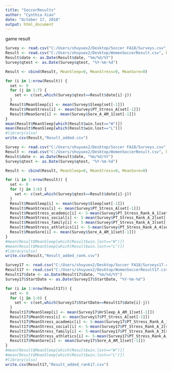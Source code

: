 ---
title: "SoccerResults"
author: "Cynthia Xiao"
date: "October 17, 2018"
output: html_document
---
game result 
```{r data}

Survey <- read.csv("C:/Users/shuyuex2/Desktop/Soccer FA18/Surveys.csv", header = T)
Result <- read.csv("C:/Users/shuyuex2/Desktop/WomenSoccerResult.csv", header = T)
Result$date <- as.Date(Result$date, "%m/%d/%Y")
Survey$qtest <- as.Date(Survey$qtest, "%Y-%m-%d")

Result <- cbind(Result, MeanSleep=0, MeanStress=0, MeanSore=0)

for (i in 1:nrow(Result)) {
  set <- 0
  for (j in 1:7) {
    set <- c(set,which(Survey$qtest==Result$date[i]-j))
  }
  Result$MeanSleep[i] <- mean(Survey$Sleep[set[-1]])
  Result$MeanStress[i] <- mean(Survey$PT_Stress_A[set[-1]])
  Result$MeanSore[i] <- mean(Survey$Sore_A_AM_1[set[-1]])
}
mean(Result$MeanSleep[which(Result$win.lost=="W")])
mean(Result$MeanSleep[which(Result$win.lost=="L")])
#library(xlsx)
write.csv(Result,"Result_added.csv")

```


```{r stress rank}
Survey <- read.csv("C:/Users/shuyuex2/Desktop/Soccer FA18/Surveys.csv", header = T)
Result <- read.csv("C:/Users/shuyuex2/Desktop/WomenSoccerResult.csv", header = T)
Result$date <- as.Date(Result$date, "%m/%d/%Y")
Survey$qtest <- as.Date(Survey$qtest, "%Y-%m-%d")

Result <- cbind(Result, MeanSleep=0, MeanStress=0, MeanSore=0)

for (i in 1:nrow(Result)) {
  set <- 0
  for (j in 1:6) {
    set <- c(set,which(Survey$qtest==Result$date[i]-j))
  }
  Result$MeanSleep[i] <- mean(Survey$Sleep[set[-1]])
  Result$MeanStress[i] <- mean(Survey$PT_Stress_A[set[-1]])
  Result$MeanStress_academic[i] <- 5-mean(Survey$PT_Stress_Rank_A_1[set[-1]])
  Result$MeanStress_social[i] <- 5-mean(Survey$PT_Stress_Rank_A_2[set[-1]])
  Result$MeanStress_family[i] <- 5-mean(Survey$PT_Stress_Rank_A_3[set[-1]])
  Result$MeanStress_athletics[i] <- 5-mean(Survey$PT_Stress_Rank_A_4[set[-1]])
  Result$MeanSore[i] <- mean(Survey$Sore_A_AM_1[set[-1]])
}
#mean(Result$MeanSleep[which(Result$win.lost=="W")])
#mean(Result$MeanSleep[which(Result$win.lost=="L")])
#library(xlsx)
write.csv(Result,"Result_added_rank.csv")

```


```{r result17}

Survey17 <- read.csv("C:/Users/shuyuex2/Desktop/Soccer FA18/Surveys17.csv", header = T)
Result17 <- read.csv("C:/Users/shuyuex2/Desktop/WomenSoccerResult17.csv", header = T)
Result17$date <- as.Date(Result17$date, "%m/%d/%Y")
Survey17$StartDate <- as.Date(Survey17$StartDate, "%Y-%m-%d")

for (i in 1:nrow(Result17)) {
  set <- 0
  for (j in 1:6) {
    set <- c(set,which(Survey17$StartDate==Result17$date[i]-j))
  }
  Result17$MeanSleep[i] <- mean(Survey17$HrSleep_A_AM_1[set[-1]])
  Result17$MeanStress[i] <- mean(Survey17$PT_Stress_A[set[-1]])
  Result17$MeanStress_academic[i] <- 5-mean(Survey17$PT_Stress_Rank_A_1[set[-1]])
  Result17$MeanStress_social[i] <- 5-mean(Survey17$PT_Stress_Rank_A_2[set[-1]])
  Result17$MeanStress_family[i] <- 5-mean(Survey17$PT_Stress_Rank_A_3[set[-1]])
  Result17$MeanStress_athletics[i] <- 5-mean(Survey17$PT_Stress_Rank_A_4[set[-1]])
  Result17$MeanSore[i] <- mean(Survey17$Sore_A_AM_1[set[-1]])
}
#mean(Result$MeanSleep[which(Result$win.lost=="W")])
#mean(Result$MeanSleep[which(Result$win.lost=="L")])
#library(xlsx)
write.csv(Result17,"Result_added_rank17.csv")








```



